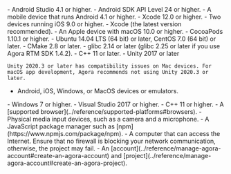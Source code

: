 <PlatformWrapper platform="android">
- Android Studio 4.1 or higher.
- Android SDK API Level 24 or higher.
- A mobile device that runs Android 4.1 or higher.
</PlatformWrapper>
<PlatformWrapper platform="ios">
- Xcode 12.0 or higher.
- Two devices running iOS 9.0 or higher.
</PlatformWrapper>
<PlatformWrapper platform="macos">
- Xcode (the latest version recommended).
- An Apple device with macOS 10.0 or higher.
- CocoaPods 1.10.1 or higher.
</PlatformWrapper>
<PlatformWrapper platform="linux">
- Ubuntu 14.04 LTS (64 bit) or later, CentOS 7.0 (64 bit) or later.
- CMake 2.8 or later.
- glibc 2.14 or later (glibc 2.25 or later if you use Agora RTM SDK 1.4.2).
- C++ 11 or later.
</PlatformWrapper>
<PlatformWrapper platform="unity">
- Unity 2017 or later

    Unity 2020.3 or later has compatibility issues on Mac devices. For macOS app development, Agora recommends not using Unity 2020.3 or later.
- Android, iOS, Windows, or MacOS devices or emulators.
</PlatformWrapper>
<PlatformWrapper platform="windows">
- Windows 7 or higher.
- Visual Studio 2017 or higher.
- C++ 11 or higher.
</PlatformWrapper>
<PlatformWrapper platform="web">
- A [supported browser](../reference/supported-platforms#browsers).
- Physical media input devices, such as a camera and a microphone.
- A JavaScript package manager such as [npm](https://www.npmjs.com/package/npm).
</PlatformWrapper>
- A computer that can access the Internet.
  Ensure that no firewall is blocking your network communication, otherwise, the project may fail.
- An <Vg k="COMPANY"/> [account](../reference/manage-agora-account#create-an-agora-account) and [project](../reference/manage-agora-account#create-an-agora-project).
